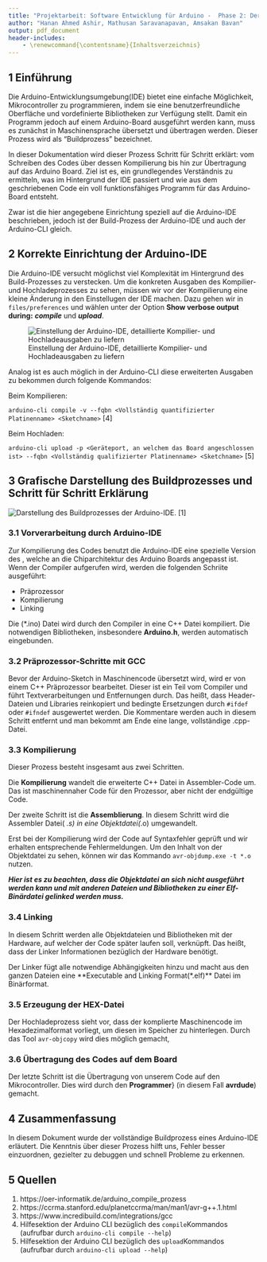 ```yaml
---
title: "Projektarbeit: Software Entwicklung für Arduino -  Phase 2: Der Buildprozess der Arduino-IDE"
author: "Hanan Ahmed Ashir, Mathusan Saravanapavan, Amsakan Bavan"
output: pdf_document
header-includes:
    - \renewcommand{\contentsname}{Inhaltsverzeichnis}
---
```


\tableofcontents

## 1 Einführung

Die Arduino-Entwicklungsumgebung(IDE) bietet eine einfache Möglichkeit, Mikrocontroller zu programmieren, indem sie eine benutzerfreundliche Oberfläche und vordefinierte Bibliotheken zur Verfügung stellt.
Damit ein Programm jedoch auf einem Arduino-Board ausgeführt werden kann, muss es zunächst in Maschinensprache übersetzt und übertragen werden. Dieser Prozess wird als "Buildprozess" bezeichnet. 

In dieser Dokumentation wird dieser Prozess Schritt für Schritt erklärt: vom Schreiben des Codes über dessen Kompilierung bis hin zur Übertragung auf das Arduino Board. 
Ziel ist es, ein grundlegendes Verständnis zu ermitteln, was im Hintergrund der IDE passiert und wie aus dem geschriebenen Code ein voll funktionsfähiges Programm für das Arduino-Board entsteht.

Zwar ist die hier angegebene Einrichtung speziell auf die Arduino-IDE beschrieben, jedoch ist der Build-Prozess der Arduino-IDE und auch der Arduino-CLI gleich.

## 2 Korrekte Einrichtung der Arduino-IDE
Die Arduino-IDE versucht möglichst viel Komplexität im Hintergrund des Build-Prozesses zu verstecken. Um die konkreten Ausgaben des Kompilier- und Hochladeprozesses zu sehen, müssen wir vor der Kompilierung 
eine kleine Änderung in den Einstellugen der IDE machen. Dazu gehen wir in ```files/preferences``` und wählen unter der Option **Show verbose output during:** ***compile*** und ***upload***.

![Einstellung der Arduino-IDE, detaillierte Kompilier- und Hochladeausgaben zu liefern](../images/arduino-ide-gesetzte-ausfuehrliche-ausgabe.png)

Analog ist es auch möglich in der Arduino-CLI diese erweiterten Ausgaben zu bekommen durch folgende Kommandos:

Beim Kompilieren:

```arduino-cli compile -v --fqbn <Vollständig quantifizierter Platinenname> <Sketchname>``` [4]

Beim Hochladen:

```arduino-cli upload -p <Geräteport, an welchem das Board angeschlossen ist> --fqbn <Vollständig qualifizierter Platinenname> <Sketchname>``` [5]

## 3 Grafische Darstellung des Buildprozesses und Schritt für Schritt Erklärung

![Darstellung des Buildprozesses der Arduino-IDE.](../images/build-step-schritt-fuer-schritt.png) [1]

### 3.1 Vorverarbeitung durch Arduino-IDE
Zur Kompilierung des Codes benutzt die Arduino-IDE eine spezielle Version des  \textbf{GCC\footnote{GCC ist ein Toolchain, das für die Übersetzung des Codes in Assembly Sprache und für die Vorbereitung der ausführbaren Dateien zuständig ist.} Compilers}, welche an die Chiparchitektur des Arduino Boards angepasst ist. Wenn der Compiler aufgerufen wird, werden die folgenden Schriite ausgeführt: 

- Präprozessor
- Kompilierung  
- Linking


Die (*.ino) Datei wird durch den Compiler in eine C++ Datei kompiliert. Die notwendigen Bibliotheken, insbesondere **Arduino.h**, werden automatisch eingebunden. 

### 3.2 Präprozessor-Schritte mit GCC
Bevor der Arduino-Sketch in Maschinencode übersetzt wird, wird er von einem C++ Präprozessor bearbeitet. Dieser ist ein Teil vom Compiler und führt Textverarbeitungen und Entfernungen durch. Das heißt, dass Header-Dateien und 
Libraries reinkopiert und bedingte Ersetzungen durch ```#ifdef``` oder  ```#ifndef``` ausgewertet werden. Die Kommentare werden auch in diesem Schritt entfernt und man bekommt am Ende eine lange, vollständige .cpp-Datei. 

### 3.3 Kompilierung
Dieser Prozess besteht insgesamt aus zwei Schritten.

Die **Kompilierung** wandelt die erweiterte C++ Datei in Assembler-Code um. Das ist maschinennaher Code für den Prozessor, aber nicht der endgültige Code.

Der zweite Schritt ist die **Assemblierung**. In diesem Schritt wird die Assembler Datei( *.s) in eine Objektdatei(*.o) umgewandelt.

Erst bei der Kompilierung wird der Code auf Syntaxfehler geprüft und wir erhalten entsprechende Fehlermeldungen. Um den Inhalt von der Objektdatei zu sehen, können wir das Kommando ```avr-objdump.exe -t *.o``` nutzen.

***Hier ist es zu beachten, dass die Objektdatei an sich nicht ausgeführt werden kann und mit anderen Dateien und Bibliotheken zu einer Elf-Binärdatei gelinked werden muss.***

### 3.4 Linking
In diesem Schritt werden alle Objektdateien und Bibliotheken mit der Hardware, auf welcher der Code später laufen soll, verknüpft. Das heißt, dass der Linker Informationen bezüglich der Hardware benötigt.   

Der Linker fügt alle notwendige Abhängigkeiten hinzu und macht aus den ganzen Dateien eine **Executable and Linking Format(*.elf)** Datei im Binärformat.

### 3.5 Erzeugung der HEX-Datei
Der Hochladeprozess sieht vor, dass der komplierte Maschinencode im Hexadezimalformat vorliegt, um diesen im Speicher zu hinterlegen. 
Durch das Tool ```avr-objcopy``` wird dies möglich gemacht,

### 3.6 Übertragung des Codes auf dem Board
Der letzte Schritt ist die Übertragung von unserem Code auf den Mikrocontroller. 
Dies wird durch den **Programmer**\footnote{Ein Gerät oder Programm, die den .hex Code in den Speicher des Mikrocontrollers überträgt.}} 
(in diesem Fall **avrdude**) gemacht.

## 4 Zusammenfassung
In diesem Dokument wurde der vollständige Buildprozess eines Arduino-IDE erläutert. Die Kenntnis über dieser Prozess hilft uns, Fehler besser einzuordnen, gezielter zu debuggen und schnell Probleme zu erkennen. 


## 5 Quellen
1) https://oer-informatik.de/arduino_compile_prozess
2) https://ccrma.stanford.edu/planetccrma/man/man1/avr-g++.1.html
3) https://www.incredibuild.com/integrations/gcc
4) Hilfesektion der Arduino CLI bezüglich des `compile`Kommandos (aufrufbar durch `arduino-cli compile --help`)
5) Hilfesektion der Arduino CLI bezüglich des `upload`Kommandos (aufrufbar durch `arduino-cli upload --help`)